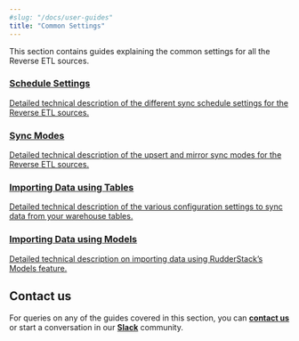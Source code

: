 ```yaml
---
#slug: "/docs/user-guides"
title: "Common Settings"
---
```


This section contains guides explaining the common settings for all the Reverse ETL sources.

<div class="pageRefWrapper">
    <a href="https://www.rudderstack.com/docs/reverse-etl/common-settings/sync-schedule-settings/">
        <div class="pageRefBlock">
            <h3>Schedule Settings</h3>
            <p>Detailed technical description of the different sync schedule settings for the Reverse ETL sources.</p>
        </div>
    </a>
    <a href="https://rudderstack.com/docs/reverse-etl/common-settings/sync-modes/">
        <div class="pageRefBlock">
            <h3>Sync Modes</h3>
            <p>Detailed technical description of the upsert and mirror sync modes for the Reverse ETL sources.</p>
        </div>
    </a>
    <a href="https://rudderstack.com/docs/reverse-etl/common-settings/importing-data-using-tables/">
        <div class="pageRefBlock">
            <h3>Importing Data using Tables</h3>
            <p>Detailed technical description of the various configuration settings to sync data from your warehouse tables.</p>
        </div>
    </a>
    <a href="https://rudderstack.com/docs/reverse-etl/common-settings/importing-data-using-models/">
        <div class="pageRefBlock">
            <h3>Importing Data using Models</h3>
            <p>Detailed technical description on importing data using RudderStack’s Models feature.</p>
        </div>
    </a>
</div>

## Contact us

For queries on any of the guides covered in this section, you can [**contact us**](mailto:%20docs@rudderstack.com) or start a conversation in our [**Slack**](https://rudderstack.com/join-rudderstack-slack-community) community.
